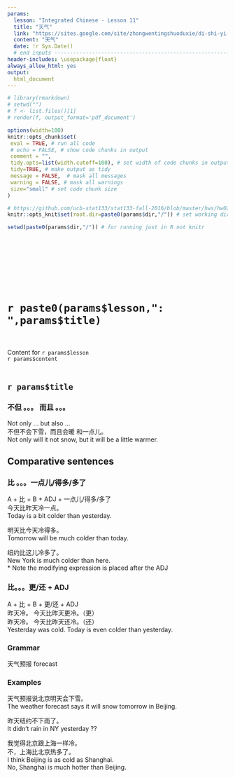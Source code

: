 ```yaml
---
params:
  lesson: "Integrated Chinese - Lesson 11"  
  title: "天气"            
  link: "https://sites.google.com/site/zhongwentingshuoduxie/di-shi-yi-ke-tan-tian-qi/yu-fa-dong-hua"  
  content: "天气"  
  date: !r Sys.Date()
  # end inputs ---------------------------------------------------------------
header-includes: \usepackage{float}
always_allow_html: yes
output:
  html_document 
---
```


```r
# library(rmarkdown)
# setwd("")
# f <- list.files()[1]
# render(f, output_format='pdf_document')
```

```r
options(width=100)
knitr::opts_chunk$set(
 eval = TRUE, # run all code
 # echo = FALSE, # show code chunks in output 
 comment = "",
 tidy.opts=list(width.cutoff=100), # set width of code chunks in output
 tidy=TRUE, # make output as tidy
 message = FALSE,  # mask all messages
 warning = FALSE, # mask all warnings 
 size="small" # set code chunk size
)

# https://github.com/ucb-stat133/stat133-fall-2016/blob/master/hws/hw02-tables-ggplot.Rmd
knitr::opts_knit$set(root.dir=paste0(params$dir,"/")) # set working dir

setwd(paste0(params$dir,"/")) # for running just in R not knitr
```

\  

\  

\  

\  


# `r paste0(params$lesson,": ",params$title)`    
\  

Content for `r params$lesson`  
`r params$content`      
\  

<!-- ____________________________________________________________________________ -->
<!-- ____________________________________________________________________________ -->
<!-- ____________________________________________________________________________ -->
<!-- start body -->  
  
## `r params$title`     

### 不但 。。。 而且 。。。  
Not only ... but also ...  
不但不会下雪，而且会暖 和一点儿。   
Not only will it not snow, but it will be a little warmer.    

## Comparative sentences  

### 比 。。。一点儿/得多/多了  
A + 比 + B + ADJ + 一点儿/得多/多了    
今天比昨天冷一点。  
Today is a bit colder than yesterday.  

明天比今天冷得多。   
Tomorrow will be much colder than today.  

纽约比这儿冷多了。  
New York is much colder than here.  
* Note the modifying expression is placed after the ADJ    

### 比。。。更/还 + ADJ  
A + 比 + B + 更/还 + ADJ   
昨天冷。 今天比昨天更冷。（更）      
昨天冷。 今天比昨天还冷。（还）      
Yesterday was cold. Today is even colder than yesterday.    

### Grammar  
天气预报 forecast   

### Examples  
天气预报说北京明天会下雪。  
The weather forecast says it will snow tomorrow in Beijing.  

昨天纽约不下雨了。    
It didn't rain in NY yesterday ??  

我觉得北京跟上海一样冷。  
不，上海比北京热多了。  
I think Beijing is as cold as Shanghai.  
No, Shanghai is much hotter than Beijing.  




